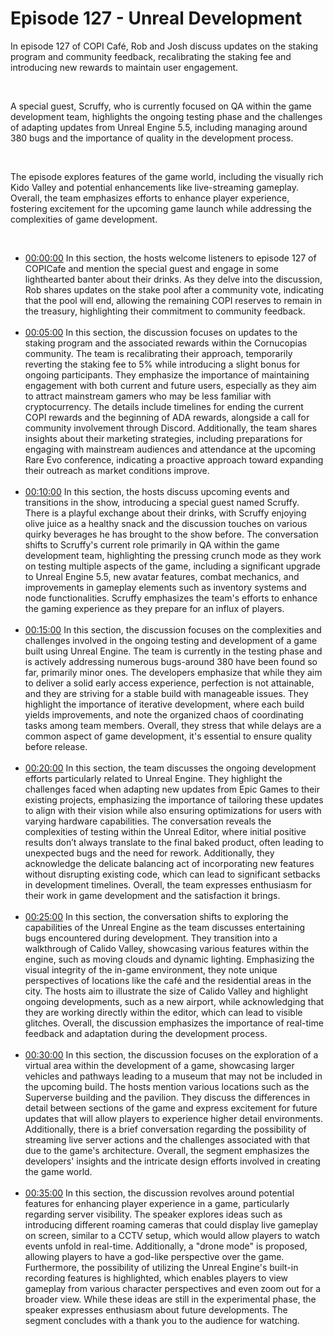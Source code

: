 # Episode 127 - Unreal Development  

In episode 127 of COPI Café, Rob and Josh discuss updates on the staking program and community feedback, recalibrating the staking fee and introducing new rewards to maintain user engagement.  

</br>

A special guest, Scruffy, who is currently focused on QA within the game development team, highlights the ongoing testing phase and the challenges of adapting updates from Unreal Engine 5.5, including managing around 380 bugs and the importance of quality in the development process.  

</br>

The episode explores features of the game world, including the visually rich Kido Valley and potential enhancements like live-streaming gameplay. Overall, the team emphasizes efforts to enhance player experience, fostering excitement for the upcoming game launch while addressing the complexities of game development.  

</br> 

<ul className="styled-list">
  <li><a href="https://youtube.com/watch?v=XeQAE1jhcbw&t=0" class="text-orange-500">00:00:00</a> In this section, the hosts welcome listeners to episode 127 of COPICafe and mention the special guest and engage in some lighthearted banter about their drinks. As they delve into the discussion, Rob shares updates on the stake pool after a community vote, indicating that the pool will end, allowing the remaining COPI reserves to remain in the treasury, highlighting their commitment to community feedback.</li>  

</br>

  <li><a href="https://youtube.com/watch?v=XeQAE1jhcbw&t=300" class="text-orange-500">00:05:00</a> In this section, the discussion focuses on updates to the staking program and the associated rewards within the Cornucopias community. The team is recalibrating their approach, temporarily reverting the staking fee to 5% while introducing a slight bonus for ongoing participants. They emphasize the importance of maintaining engagement with both current and future users, especially as they aim to attract mainstream gamers who may be less familiar with cryptocurrency. The details include timelines for ending the current COPI rewards and the beginning of ADA rewards, alongside a call for community involvement through Discord. Additionally, the team shares insights about their marketing strategies, including preparations for engaging with mainstream audiences and attendance at the upcoming Rare Evo conference, indicating a proactive approach toward expanding their outreach as market conditions improve.</li>  

</br>

  <li><a href="https://youtube.com/watch?v=XeQAE1jhcbw&t=600" class="text-orange-500">00:10:00</a> In this section, the hosts discuss upcoming events and transitions in the show, introducing a special guest named Scruffy. There is a playful exchange about their drinks, with Scruffy enjoying olive juice as a healthy snack and the discussion touches on various quirky beverages he has brought to the show before. The conversation shifts to Scruffy's current role primarily in QA within the game development team, highlighting the pressing crunch mode as they work on testing multiple aspects of the game, including a significant upgrade to Unreal Engine 5.5, new avatar features, combat mechanics, and improvements in gameplay elements such as inventory systems and node functionalities. Scruffy emphasizes the team's efforts to enhance the gaming experience as they prepare for an influx of players.</li>  

</br>

  <li><a href="https://youtube.com/watch?v=XeQAE1jhcbw&t=900" class="text-orange-500">00:15:00</a> In this section, the discussion focuses on the complexities and challenges involved in the ongoing testing and development of a game built using Unreal Engine. The team is currently in the testing phase and is actively addressing numerous bugs-around 380 have been found so far, primarily minor ones. The developers emphasize that while they aim to deliver a solid early access experience, perfection is not attainable, and they are striving for a stable build with manageable issues. They highlight the importance of iterative development, where each build yields improvements, and note the organized chaos of coordinating tasks among team members. Overall, they stress that while delays are a common aspect of game development, it's essential to ensure quality before release.</li>  

</br>

  <li><a href="https://youtube.com/watch?v=XeQAE1jhcbw&t=1200" class="text-orange-500">00:20:00</a> In this section, the team discusses the ongoing development efforts particularly related to Unreal Engine. They highlight the challenges faced when adapting new updates from Epic Games to their existing projects, emphasizing the importance of tailoring these updates to align with their vision while also ensuring optimizations for users with varying hardware capabilities. The conversation reveals the complexities of testing within the Unreal Editor, where initial positive results don’t always translate to the final baked product, often leading to unexpected bugs and the need for rework. Additionally, they acknowledge the delicate balancing act of incorporating new features without disrupting existing code, which can lead to significant setbacks in development timelines. Overall, the team expresses enthusiasm for their work in game development and the satisfaction it brings.</li>  

</br>

  <li><a href="https://youtube.com/watch?v=XeQAE1jhcbw&t=1500" class="text-orange-500">00:25:00</a> In this section, the conversation shifts to exploring the capabilities of the Unreal Engine as the team discusses entertaining bugs encountered during development. They transition into a walkthrough of Calido Valley, showcasing various features within the engine, such as moving clouds and dynamic lighting. Emphasizing the visual integrity of the in-game environment, they note unique perspectives of locations like the café and the residential areas in the city. The hosts aim to illustrate the size of Calido Valley and highlight ongoing developments, such as a new airport, while acknowledging that they are working directly within the editor, which can lead to visible glitches. Overall, the discussion emphasizes the importance of real-time feedback and adaptation during the development process.</li>  

</br>

  <li><a href="https://youtube.com/watch?v=XeQAE1jhcbw&t=1800" class="text-orange-500">00:30:00</a> In this section, the discussion focuses on the exploration of a virtual area within the development of a game, showcasing larger vehicles and pathways leading to a museum that may not be included in the upcoming build. The hosts mention various locations such as the Superverse building and the pavilion. They discuss the differences in detail between sections of the game and express excitement for future updates that will allow players to experience higher detail environments. Additionally, there is a brief conversation regarding the possibility of streaming live server actions and the challenges associated with that due to the game's architecture. Overall, the segment emphasizes the developers' insights and the intricate design efforts involved in creating the game world.</li>  

</br>

  <li><a href="https://youtube.com/watch?v=XeQAE1jhcbw&t=2100" class="text-orange-500">00:35:00</a> In this section, the discussion revolves around potential features for enhancing player experience in a game, particularly regarding server visibility. The speaker explores ideas such as introducing different roaming cameras that could display live gameplay on screen, similar to a CCTV setup, which would allow players to watch events unfold in real-time. Additionally, a "drone mode" is proposed, allowing players to have a god-like perspective over the game. Furthermore, the possibility of utilizing the Unreal Engine's built-in recording features is highlighted, which enables players to view gameplay from various character perspectives and even zoom out for a broader view. While these ideas are still in the experimental phase, the speaker expresses enthusiasm about future developments. The segment concludes with a thank you to the audience for watching.</li>  
</ul>  
